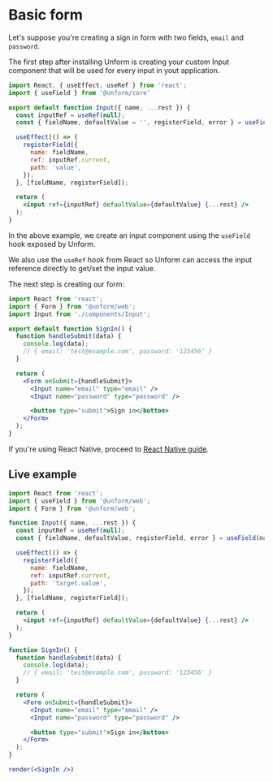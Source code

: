 # Basic form

Let's suppose you're creating a sign in form with two fields, `email` and `password`.

The first step after installing Unform is creating your custom Input component that will be used for every input in yout application.

```jsx title=components/Input.js lineNumbers=true
import React, { useEffect, useRef } from 'react';
import { useField } from '@unform/core'

export default function Input({ name, ...rest }) {
  const inputRef = useRef(null);
  const { fieldName, defaultValue = '', registerField, error } = useField(name);

  useEffect(() => {
    registerField({
      name: fieldName,
      ref: inputRef.current,
      path: 'value',
    });
  }, [fieldName, registerField]);

  return (
    <input ref={inputRef} defaultValue={defaultValue} {...rest} />
  );
}
```

In the above example, we create an input component using the `useField` hook exposed by Unform.

We also use the `useRef` hook from React so Unform can access the input reference directly to get/set the input value.

The next step is creating our form:

```jsx title=SignIn.js lineNumbers=true
import React from 'react';
import { Form } from '@unform/web';
import Input from './components/Input';

export default function SignIn() {
  function handleSubmit(data) {
    console.log(data);
    // { email: 'test@example.com', password: '123456' }
  }

  return (
    <Form onSubmit={handleSubmit}>
      <Input name="email" type="email" />
      <Input name="password" type="password" />

      <button type="submit">Sign in</button>
    </Form>
  );
}
```

If you're using React Native, proceed to [React Native guide](/guides/react-native).

## Live example

```jsx live=true
import React from 'react';
import { useField } from '@unform/web';
import { Form } from '@unform/web';

function Input({ name, ...rest }) {
  const inputRef = useRef(null);
  const { fieldName, defaultValue, registerField, error } = useField(name);

  useEffect(() => {
    registerField({
      name: fieldName,
      ref: inputRef.current,
      path: 'target.value',
    });
  }, [fieldName, registerField]);

  return (
    <input ref={inputRef} defaultValue={defaultValue} {...rest} />
  );
}

function SignIn() {
  function handleSubmit(data) {
    console.log(data);
    // { email: 'test@example.com', password: '123456' }
  }

  return (
    <Form onSubmit={handleSubmit}>
      <Input name="email" type="email" />
      <Input name="password" type="password" />

      <button type="submit">Sign in</button>
    </Form>
  );
}

render(<SignIn />)
```
